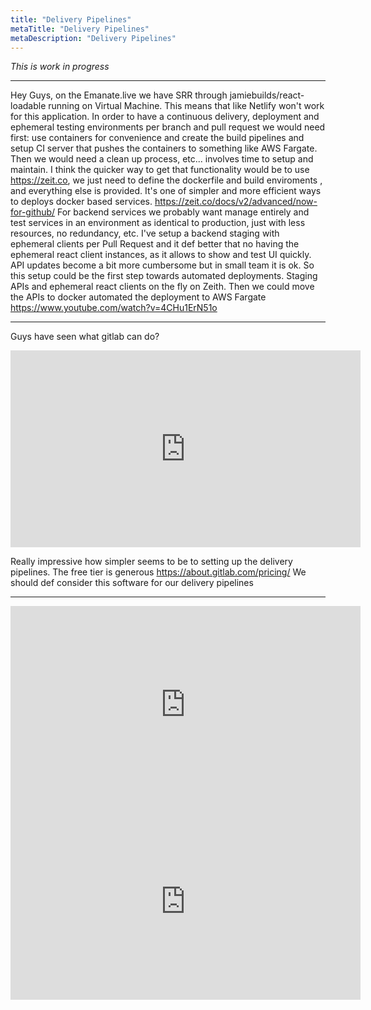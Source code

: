 ```yaml
---
title: "Delivery Pipelines"
metaTitle: "Delivery Pipelines"
metaDescription: "Delivery Pipelines"
---
```


_This is work in progress_

---

Hey Guys, on the Emanate.live we have SRR through jamiebuilds/react-loadable running on Virtual Machine.
This means that like Netlify won't work for this application. In order to have a continuous delivery, deployment and ephemeral testing environments per branch and pull request we would need first: use containers for convenience  and create the build pipelines and setup CI server that pushes the containers to something like AWS Fargate. Then we would need a clean up process, etc...  involves time to setup and maintain.
I think the quicker way to get that functionality would be to use https://zeit.co, we just need to define the dockerfile and build enviroments , and everything else is provided. It's one of simpler and more efficient ways to deploys docker based services. https://zeit.co/docs/v2/advanced/now-for-github/
For backend services we probably want manage entirely and test services in an environment as identical to production, just with less resources, no redundancy, etc.
I've setup a backend staging with ephemeral clients per Pull Request and it def better that no having the ephemeral react client instances, as it allows to show and test UI quickly.  API updates become a bit more cumbersome but in small team it is ok.
So this setup could be the first step towards automated deployments.   Staging APIs and ephemeral react clients on the fly on Zeith.
Then we could move the APIs to docker automated the deployment to AWS Fargate https://www.youtube.com/watch?v=4CHu1ErN51o

---

Guys have seen what gitlab can do?
<center>
 <iframe width="560" height="315" src="https://www.youtube.com/embed/nMAgP4WIcno" frameborder="0" allow="accelerometer; autoplay; encrypted-media; gyroscope; picture-in-picture" allowfullscreen></iframe>
</center>

Really impressive how simpler seems to be to setting up the delivery pipelines.
The free tier is  generous https://about.gitlab.com/pricing/
We should def consider this software for our delivery pipelines

---

<center>
 <iframe width="560" height="315" src="https://www.youtube.com/embed/_YIjf0snBiQ" frameborder="0" allow="accelerometer; autoplay; encrypted-media; gyroscope; picture-in-picture" allowfullscreen></iframe>
</center>


<center>
 <iframe width="560" height="315" src="https://www.youtube.com/embed/_YIjf0snBiQ" frameborder="0" allow="accelerometer; autoplay; encrypted-media; gyroscope; picture-in-picture" allowfullscreen></iframe>
</center>
